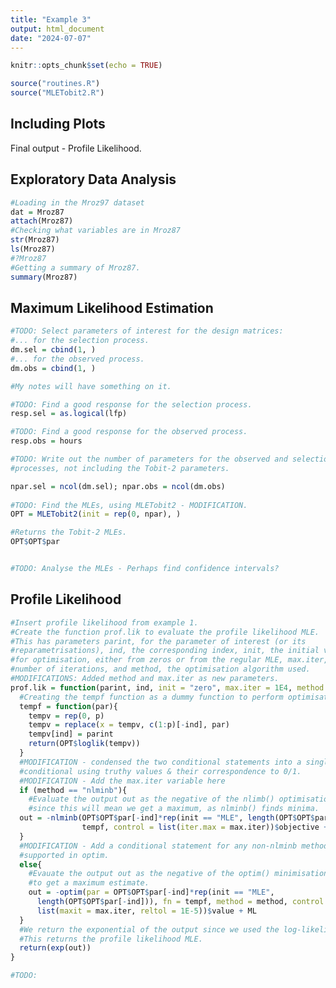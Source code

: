 ```yaml
---
title: "Example 3"
output: html_document
date: "2024-07-07"
---
```


```r
knitr::opts_chunk$set(echo = TRUE)
```


```r
source("routines.R")
source("MLETobit2.R")
```

## Including Plots

Final output - Profile Likelihood. 

## Exploratory Data Analysis

```r
#Loading in the Mroz97 dataset
dat = Mroz87
attach(Mroz87)
#Checking what variables are in Mroz87
str(Mroz87)
ls(Mroz87)
#?Mroz87
#Getting a summary of Mroz87.
summary(Mroz87)
```
## Maximum Likelihood Estimation
```r
#TODO: Select parameters of interest for the design matrices:
#... for the selection process.
dm.sel = cbind(1, )
#... for the observed process.
dm.obs = cbind(1, )

#My notes will have something on it. 

#TODO: Find a good response for the selection process. 
resp.sel = as.logical(lfp)

#TODO: Find a good response for the observed process. 
resp.obs = hours

#TODO: Write out the number of parameters for the observed and selection 
#processes, not including the Tobit-2 parameters.

npar.sel = ncol(dm.sel); npar.obs = ncol(dm.obs)
  
#TODO: Find the MLEs, using MLETobit2 - MODIFICATION. 
OPT = MLETobit2(init = rep(0, npar), )

#Returns the Tobit-2 MLEs. 
OPT$OPT$par


#TODO: Analyse the MLEs - Perhaps find confidence intervals? 

```


## Profile Likelihood
```r

#Insert profile likelihood from example 1.
#Create the function prof.lik to evaluate the profile likelihood MLE. 
#This has parameters parint, for the parameter of interest (or its
#reparametrisations), ind, the corresponding index, init, the initial value used
#for optimisation, either from zeros or from the regular MLE, max.iter, the 
#number of iterations, and method, the optimisation algorithm used.
#MODIFICATIONS: Added method and max.iter as new parameters. 
prof.lik = function(parint, ind, init = "zero", max.iter = 1E4, method = "nlminb"){
  #Creating the tempf function as a dummy function to perform optimisation over.
  tempf = function(par){
    tempv = rep(0, p)
    tempv = replace(x = tempv, c(1:p)[-ind], par)
    tempv[ind] = parint
    return(OPT$loglik(tempv))
  }
  #MODIFICATION - condensed the two conditional statements into a single 
  #conditional using truthy values & their correspondence to 0/1.
  #MODIFICATION - Add the max.iter variable here
  if (method == "nlminb"){
    #Evaluate the output out as the negative of the nlimb() optimisation output, 
    #since this will mean we get a maximum, as nlminb() finds minima. 
  out = -nlminb(OPT$OPT$par[-ind]*rep(init == "MLE", length(OPT$OPT$par[-ind])), 
                tempf, control = list(iter.max = max.iter))$objective + ML
  }
  #MODIFICATION - Add a conditional statement for any non-nlminb method 
  #supported in optim. 
  else{
    #Evauate the output out as the negative of the optim() minimisation output
    #to get a maximum estimate.
    out = -optim(par = OPT$OPT$par[-ind]*rep(init == "MLE", 
      length(OPT$OPT$par[-ind])), fn = tempf, method = method, control = 
      list(maxit = max.iter, reltol = 1E-5))$value + ML
  }
  #We return the exponential of the output since we used the log-likelihood.
  #This returns the profile likelihood MLE. 
  return(exp(out))
}

#TODO: 
```

```r
```